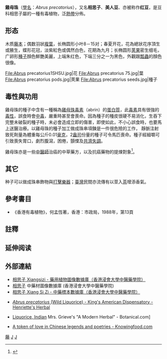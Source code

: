 {{Otheruses|紅豆 (消歧義)}}
{{Speciesbox 
| genus = Abrus
| species = precatorius
| authority = [[卡爾·林奈|L.]]
| image = Abrus precatorius - Köhler–s Medizinal-Pflanzen-002.jpg
| image_caption = 《[[科勒藥用植物|科勒藥用植物]]》(1897), <br>''Abrus precatorius''
}}
'''雞母珠'''（[[學名|學名]]：''Abrus precatorius''），又名'''相思子'''、'''美人豆'''、亦被称作'''红豆'''，是豆科相思子屬的一種有毒植物，泛[[熱帶|熱帶]]分佈。

==形态==
木质[[藤本|藤本]]；偶数羽狀[[複葉|複葉]]，长椭圆形小叶8－15对；春夏开花，花為總狀花序頂生或腋生，蝶形花冠，淡紫紅色或偶然白色，花期為九月；长椭圆形[[荚果|荚果]]密生细毛，广卵形[[種子|種子]]顏色鮮艷美麗，上端朱红色，下端三分之一为黑色，外觀跟[[瓢蟲|瓢蟲]]的顏色很像。
<gallery>
File:Abrus precatorius1SHSU.jpg|花
File:Abrus precatorius 75.jpg|葉
File:Abrus precatorius pods.jpg|莢果
File:Abrus precatorius seeds.jpg|種子
</gallery>
==毒性與功用==
雞母珠的種子中含有一種稱為[[雞母珠毒素|雞母珠毒素]]（abrin）的[[蛋白質|蛋白質]]，此[[毒素|毒素]]具有很強的[[毒性|毒性]]，誤食時會[[中毒|中毒]]，嚴重時甚至會喪命。因為種子的種皮很硬不易消化，生吞下完整未破裂的種子時，未必會造成立即的傷害，即使如此，不小心誤食時，也要馬上送醫治療。以雞母珠的種子加工做成珠串項鍊是一件很危險的工作， 靜脈注射致死劑量為體重每公斤0.01[[毫克|毫克]]，2[[盎司|盎司]]份量的種子可令馬匹喪命。種子經細嚼可引致喪失胃口，劇烈腹瀉，困倦，顫慄及[[共濟失調|共濟失調]]。

雞母珠亦是一些[[中醫師|中醫師]]治癌的中草藥方，以及抗癌藥物的提煉對象<ref>{{Cite web | author = 王琦榕 | title = 雞母珠毒蛋白抗癌 | url = http://etd.sinica.edu.tw/sinoramaweb/content/ChEnIm.asp?chptnumber=50906| publisher = 《光華雜誌》 | date = 1980年9月 }} {{dead link|date=2018年5月 |bot=InternetArchiveBot |fix-attempted=yes }}</ref>。

== 其它 ==

种子可以做成珠串飾物與[[打擊樂器|打擊樂器]]；[[臺灣|臺灣]]民間亦流傳有以莖入[[茶|茶]]增添香氣。

==參考書目==

*《香港有毒植物》，何孟恆著，香港：市政局，1988年，第13頁

==註釋==
{{reflist}}

== 延伸阅读 ==
{{Wikisource further reading}}

==外部連結==
{{commons|Abrus precatorius|雞母珠}}
* [http://libproject.hkbu.edu.hk/was40/detail?lang=ch&channelid=1288&searchword=herb_id=D01344 相思子 Xiangsizi - 藥用植物圖像數據庫（香港浸會大學中醫藥學院）]{{zh}}{{en}}
*[https://sys01.lib.hkbu.edu.hk/cmed/mmid/detail.php?pid=B00213 相思子] 中藥材圖像數據庫  (香港浸會大學中醫藥學院) {{zh}}{{en}} 
* [http://libproject.hkbu.edu.hk/was40/outline?page=1&channelid=44273&searchword=%E7%9B%B8%E6%80%9D%E5%AD%90&sortfield=+name_chi_sort 相思子 Xiang Si Zi - 中藥標本數據庫（香港浸會大學中醫藥學院）]{{zh-hant}}{{en}}
*{{en icon}} [http://www.henriettesherbal.com/eclectic/kings/abrus.html ''Abrus precatorius'' (Wild Liquorice) - King's American Dispensatory - Henriette's Herbal]
*{{en icon}} [http://www.botanical.com/botanical/mgmh/l/liqind33.html Liquorice, Indian] Mrs. Grieve's "A Modern Herbal" - Botanical.com]
*{{en icon}} [https://web.archive.org/web/20070120173020/http://www.knowingfood.com/red/lovebean.html A token of love in Chinese legends and poetries - Knowingfood.com]
{{Taxonbar}}

[[Category:藥用植物|藤]]
[[Category:相思子属|J]]
[[Category:有毒植物|J]]